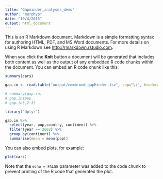 ```yaml
---
title: "Gapminder_analyses_demo"
author: "murphyp"
date: "10/4/2015"
output: html_document
---
```


This is an R Markdown document. Markdown is a simple formatting syntax for authoring HTML, PDF, and MS Word documents. For more details on using R Markdown see <http://rmarkdown.rstudio.com>.

When you click the **Knit** button a document will be generated that includes both content as well as the output of any embedded R code chunks within the document. You can embed an R code chunk like this:

```r
summary(cars)
```

```r
gap.in <- read.table("output/combined_gapMinder.tsv", sep="\t", header=TRUE)

# summary(gap.in)
# gap.in$pop
# gap.in[,2:3]

library("dplyr")

gap.in %>% 
  select(year, pop,country, continent) %>%
  filter(year == 2002) %>%
  group_by(continent) %>%
  summarise(mean = mean(pop))

```


You can also embed plots, for example:

```r
plot(cars)
```

Note that the `echo = FALSE` parameter was added to the code chunk to prevent printing of the R code that generated the plot.
